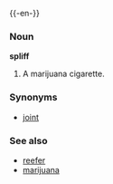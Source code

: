 {{-en-}}

===Noun===
'''spliff'''
#A marijuana cigarette.

===Synonyms===
*[[joint]]

===See also===
*[[reefer]]
*[[marijuana]]